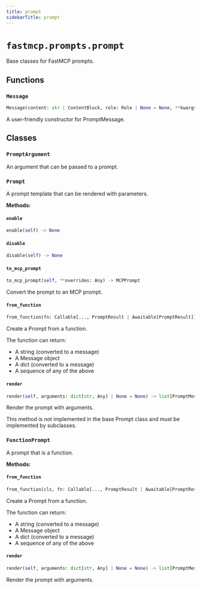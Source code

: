 ```yaml
---
title: prompt
sidebarTitle: prompt
---
```


# `fastmcp.prompts.prompt`


Base classes for FastMCP prompts.

## Functions

### `Message` <sup><a href="https://github.com/jlowin/fastmcp/blob/main/src/fastmcp/prompts/prompt.py#L30" target="_blank"><Icon icon="github" style="width: 14px; height: 14px;" /></a></sup>

```python
Message(content: str | ContentBlock, role: Role | None = None, **kwargs: Any) -> PromptMessage
```


A user-friendly constructor for PromptMessage.


## Classes

### `PromptArgument` <sup><a href="https://github.com/jlowin/fastmcp/blob/main/src/fastmcp/prompts/prompt.py#L52" target="_blank"><Icon icon="github" style="width: 14px; height: 14px;" /></a></sup>


An argument that can be passed to a prompt.


### `Prompt` <sup><a href="https://github.com/jlowin/fastmcp/blob/main/src/fastmcp/prompts/prompt.py#L64" target="_blank"><Icon icon="github" style="width: 14px; height: 14px;" /></a></sup>


A prompt template that can be rendered with parameters.


**Methods:**

#### `enable` <sup><a href="https://github.com/jlowin/fastmcp/blob/main/src/fastmcp/prompts/prompt.py#L71" target="_blank"><Icon icon="github" style="width: 14px; height: 14px;" /></a></sup>

```python
enable(self) -> None
```

#### `disable` <sup><a href="https://github.com/jlowin/fastmcp/blob/main/src/fastmcp/prompts/prompt.py#L79" target="_blank"><Icon icon="github" style="width: 14px; height: 14px;" /></a></sup>

```python
disable(self) -> None
```

#### `to_mcp_prompt` <sup><a href="https://github.com/jlowin/fastmcp/blob/main/src/fastmcp/prompts/prompt.py#L87" target="_blank"><Icon icon="github" style="width: 14px; height: 14px;" /></a></sup>

```python
to_mcp_prompt(self, **overrides: Any) -> MCPPrompt
```

Convert the prompt to an MCP prompt.


#### `from_function` <sup><a href="https://github.com/jlowin/fastmcp/blob/main/src/fastmcp/prompts/prompt.py#L114" target="_blank"><Icon icon="github" style="width: 14px; height: 14px;" /></a></sup>

```python
from_function(fn: Callable[..., PromptResult | Awaitable[PromptResult]], name: str | None = None, title: str | None = None, description: str | None = None, tags: set[str] | None = None, enabled: bool | None = None, meta: dict[str, Any] | None = None) -> FunctionPrompt
```

Create a Prompt from a function.

The function can return:
- A string (converted to a message)
- A Message object
- A dict (converted to a message)
- A sequence of any of the above


#### `render` <sup><a href="https://github.com/jlowin/fastmcp/blob/main/src/fastmcp/prompts/prompt.py#L141" target="_blank"><Icon icon="github" style="width: 14px; height: 14px;" /></a></sup>

```python
render(self, arguments: dict[str, Any] | None = None) -> list[PromptMessage]
```

Render the prompt with arguments.

This method is not implemented in the base Prompt class and must be
implemented by subclasses.


### `FunctionPrompt` <sup><a href="https://github.com/jlowin/fastmcp/blob/main/src/fastmcp/prompts/prompt.py#L153" target="_blank"><Icon icon="github" style="width: 14px; height: 14px;" /></a></sup>


A prompt that is a function.


**Methods:**

#### `from_function` <sup><a href="https://github.com/jlowin/fastmcp/blob/main/src/fastmcp/prompts/prompt.py#L159" target="_blank"><Icon icon="github" style="width: 14px; height: 14px;" /></a></sup>

```python
from_function(cls, fn: Callable[..., PromptResult | Awaitable[PromptResult]], name: str | None = None, title: str | None = None, description: str | None = None, tags: set[str] | None = None, enabled: bool | None = None, meta: dict[str, Any] | None = None) -> FunctionPrompt
```

Create a Prompt from a function.

The function can return:
- A string (converted to a message)
- A Message object
- A dict (converted to a message)
- A sequence of any of the above


#### `render` <sup><a href="https://github.com/jlowin/fastmcp/blob/main/src/fastmcp/prompts/prompt.py#L319" target="_blank"><Icon icon="github" style="width: 14px; height: 14px;" /></a></sup>

```python
render(self, arguments: dict[str, Any] | None = None) -> list[PromptMessage]
```

Render the prompt with arguments.

